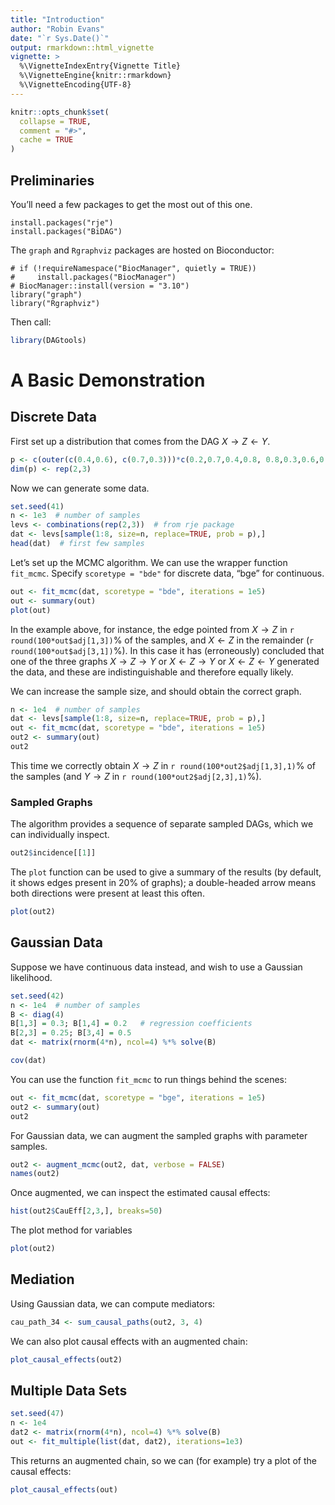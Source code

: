 ```yaml
---
title: "Introduction"
author: "Robin Evans"
date: "`r Sys.Date()`"
output: rmarkdown::html_vignette
vignette: >
  %\VignetteIndexEntry{Vignette Title}
  %\VignetteEngine{knitr::rmarkdown}
  %\VignetteEncoding{UTF-8}
---
```


```r
knitr::opts_chunk$set(
  collapse = TRUE,
  comment = "#>",
  cache = TRUE
)
```

## Preliminaries

You'll need a few packages to get the most out of this one.
```
install.packages("rje")
install.packages("BiDAG")
```
The `graph` and `Rgraphviz` packages are hosted on Bioconductor:
```
# if (!requireNamespace("BiocManager", quietly = TRUE))
#     install.packages("BiocManager")
# BiocManager::install(version = "3.10")
library("graph")
library("Rgraphviz")
```
Then call:
```r
library(DAGtools)
```

# A Basic Demonstration

## Discrete Data

First set up a distribution that comes from the DAG
$X \rightarrow Z \leftarrow Y$.  
```r
p <- c(outer(c(0.4,0.6), c(0.7,0.3)))*c(0.2,0.7,0.4,0.8, 0.8,0.3,0.6,0.2)
dim(p) <- rep(2,3)
```

Now we can generate some data.
```r
set.seed(41)
n <- 1e3  # number of samples
levs <- combinations(rep(2,3))  # from rje package
dat <- levs[sample(1:8, size=n, replace=TRUE, prob = p),]
head(dat)  # first few samples
```

Let's set up the MCMC algorithm.  We can use the wrapper function
`fit_mcmc`.  Specify `scoretype = "bde"` for discrete data, 
"bge" for continuous.
```r
out <- fit_mcmc(dat, scoretype = "bde", iterations = 1e5)
out <- summary(out)
plot(out)
```
In the example above, for instance, the edge pointed from $X \rightarrow Z$
in `r round(100*out$adj[1,3])`% of the samples, and $X \leftarrow Z$ in the remainder 
(`r round(100*out$adj[3,1])`%).  In this case it has (erroneously) concluded
that one of the three graphs $X \rightarrow Z \rightarrow Y$ or 
$X \leftarrow Z \rightarrow Y$ or $X \leftarrow Z \leftarrow Y$ generated
the data, and these are indistinguishable and therefore equally likely.

We can increase the sample size, and should obtain the correct graph.
```r
n <- 1e4  # number of samples
dat <- levs[sample(1:8, size=n, replace=TRUE, prob = p),]
out <- fit_mcmc(dat, scoretype = "bde", iterations = 1e5)
out2 <- summary(out)
out2
```
This time we correctly obtain $X \rightarrow Z$
in `r round(100*out2$adj[1,3],1)`% of the samples (and $Y \rightarrow Z$ in 
`r round(100*out2$adj[2,3],1)`%).

### Sampled Graphs

The algorithm provides a sequence of separate sampled DAGs, which we 
can individually inspect.  
```r
out2$incidence[[1]]
```
The `plot` function can be used to give a summary of the results (by
default, it shows edges present in 20% of graphs); a double-headed 
arrow means both directions were present at least this often.  
```r
plot(out2)
```

## Gaussian Data

Suppose we have continuous data instead, and wish to use 
a Gaussian likelihood.
```r
set.seed(42)
n <- 1e4  # number of samples
B <- diag(4)
B[1,3] = 0.3; B[1,4] = 0.2   # regression coefficients
B[2,3] = 0.25; B[3,4] = 0.5 
dat <- matrix(rnorm(4*n), ncol=4) %*% solve(B)

cov(dat)
```
You can use the function `fit_mcmc` to run things behind 
the scenes:
```r
out <- fit_mcmc(dat, scoretype = "bge", iterations = 1e5)
out2 <- summary(out)
out2
```
For Gaussian data, we can augment the sampled graphs 
with parameter samples.  
```r
out2 <- augment_mcmc(out2, dat, verbose = FALSE)
names(out2)
```
Once augmented, we can inspect the estimated 
causal effects:
```r
hist(out2$CauEff[2,3,], breaks=50)
```
The plot method for \code{MCMC_summary} variables 

```r
plot(out2)
```

## Mediation

Using Gaussian data, we can compute mediators:
```r
cau_path_34 <- sum_causal_paths(out2, 3, 4)
```
We can also plot causal effects with an augmented chain:
```r
plot_causal_effects(out2)
```

## Multiple Data Sets

```r
set.seed(47)
n <- 1e4
dat2 <- matrix(rnorm(4*n), ncol=4) %*% solve(B)
out <- fit_multiple(list(dat, dat2), iterations=1e3)
```
This returns an augmented chain, so we can (for example)
try a plot of the causal effects:
```r
plot_causal_effects(out)
```
